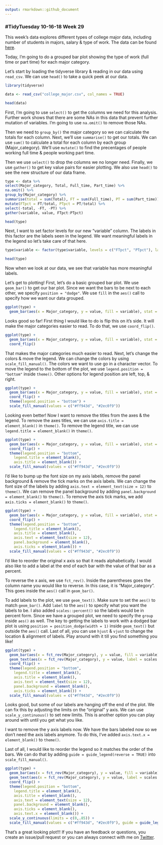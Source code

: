 ```yaml
---
output: rmarkdown::github_document
---
```


### #TidyTuesday 10-16-18 Week 29

This week's data explores different types of college major data, including number of students in majors, salary & type of work. The data can be found [here](https://github.com/rfordatascience/tidytuesday/blob/master/data/2018-10-16/recent-grads.csv).

Today, I'm going to do a grouped bar plot showing the type of work (full time or part time) for each major category.

Let's start by loading the tidyverse library & reading in our data using `read_csv`. We can use `head()` to take a quick peek at our data.

```r
library(tidyverse)

data <- read_csv("college_major.csv", col_names = TRUE)

head(data)
```

First, I'm going to use `select()` to get the columns we need for this analysis. Further work shows that there are some NAs in this data that prevent further mutation of variables. I'm going to use `na.omit()` to remove those NAs.

Then we need to `group_by()` the major category so we can calculate the totals for each column. Next, we'll use `summarise()` to get our totals. We can use `sum()` to calculate a total for each column by each group (Major_category). We'll use `mutate()` to find the precentages of people working full time & people working part time.

Then we use `select()` to drop the columns we no longer need. Finally, we use `gather()` to get key value pairs for easier plotting. We also use `head()` to see the new structure of our data frame.

```r
type <- data %>%
select(Major_category, Total, Full_time, Part_time) %>%
na.omit() %>%
group_by(Major_category) %>%
summarise(total = sum(Total), FT = sum(Full_time), PT = sum(Part_time)) %>%
mutate(FTpct = FT/total, PTpct = PT/total) %>%
select(-total, -FT, -PT) %>%
gather(variable, value, FTpct:PTpct)

head(type)
```

Next, I want to set factor levels for our new "variable" column. The labels in this factor are the labels seen in the legend. We want meaningful labels in the legend so let's take care of that here.

```r
type$variable <- factor(type$variable, levels = c("FTpct", "PTpct"), labels = c("Full Time", "Part Time"))

head(type)
```

Now when we look at our data, we see that variable has more meaningful labels.

Let's get to plotting! First, let's do a basic grouped bar plot. We use `geom_bar()` to get our bar plot. Since we want the bars to be next to each other, we specify `position = "dodge"`. We use `fill` in the `aes()` call to specify how we want our data grouped.

```r
ggplot(type) +
  geom_bar(aes(x = Major_category, y = value, fill = variable), stat = "identity", position = "dodge")
```

Looks good so far! First thing I would like to do is flip this on it's side. It will make the major categories easier to read. To do that, we use `coord_flip()`.

```r
ggplot(type) +
  geom_bar(aes(x = Major_category, y = value, fill = variable), stat = "identity", position = "dodge") +
  coord_flip()
```

That makes the major categories much easier to read. Next, let's change the colors & move the legend. We can change the colors by using `scale_fill_manual()`. The colors we want to use go in a character vector. To move the legend to the bottom of the plot, we use `legend.position = "bottom"` inside `theme()`. Other options for legend position are left, top, & right.

```r
ggplot(type) +
  geom_bar(aes(x = Major_category, y = value, fill = variable), stat = "identity", position = "dodge") +
  coord_flip() +
  theme(legend.position = "bottom") +
  scale_fill_manual(values = c("#ff943d", "#2ec0f9"))
```

Looking even better! Now I want to remove the titles from the axes & the legend. To remove the axes titles, we can use `axis.title = element_blank()` in `theme()`. To remove the legend title, we can use `legend.title = element_blank()` in `theme()`.

```r
ggplot(type) +
  geom_bar(aes(x = Major_category, y = value, fill = variable), stat = "identity", position = "dodge") +
  coord_flip() +
  theme(legend.position = "bottom",
    legend.title = element_blank(),
    axis.title = element_blank()) +
  scale_fill_manual(values = c("#ff943d", "#2ec0f9"))
```

I'd like to bump up the font size on my axis labels, remove the panel background & remove the tick marks on the axis labels. We can change the font size of the labels by adding `axis.text = element_text(size = 12)` to `theme()`. We can remove the panel background by adding `panel.background = element_blank()` to `theme()`. To remove the axis tick marks, we add `axis.ticks = element_blank()` to `theme()`.

```r
ggplot(type) +
  geom_bar(aes(x = Major_category, y = value, fill = variable), stat = "identity", position = "dodge") +
  coord_flip() +
  theme(legend.position = "bottom",
    legend.title = element_blank(),
    axis.title = element_blank(),
    axis.text = element_text(size = 12),
    panel.background = element_blank(),
    axis.ticks = element_blank()) +
  scale_fill_manual(values = c("#ff943d", "#2ec0f9"))
```

I'd like to reorder the original x axis so that it reads alphabetically. I would also like to add a label at the end of each bar with the value of that bar as a percent.

To reverse the x axis, we use `fct_rev()`. Inside the parentheses goes the column name you would like to reverse. In this case, it is "Major_category". This goes inside the `aes()` call in `geom_bar()`.

To add labels to the plot, we use `geom_text()`. Make sure to set the `aes()` to match `geom_bar()`. Add `label` to the `aes()` to specify what you want the labels to be. I also added `scales::percent()` so the labels would be in percent form. Since we have a grouped plot, we need to specify the `group` inside `aes()` as well. The key to getting the labels to work with a dodged bar plot is using `position = position_dodge(width = 1)` inside `geom_text()` but outside the `aes()` call. Last of all, you can use `hjust` & `vjust` to change the location & alignment of labels. Play around with it till you find something you like!

```r
ggplot(type) +
  geom_bar(aes(x = fct_rev(Major_category), y = value, fill = variable), stat = "identity", position = "dodge") +
  geom_text(aes(x = fct_rev(Major_category), y = value, label = scales::percent(value), group = variable), position = position_dodge(width = 1), hjust = -0.1) +
  coord_flip() +
  theme(legend.position = "bottom",
    legend.title = element_blank(),
    axis.title = element_blank(),
    axis.text = element_text(size = 12),
    panel.background = element_blank(),
    axis.ticks = element_blank()) +
  scale_fill_manual(values = c("#ff943d", "#2ec0f9"))
```

Looks good, but some of our labels are hanging off the end of the plot. We can fix this by adjusting the limits on the "original" y axis. We can use `scale_y_continuous()` to set new limits. This is another option you can play around with until you get what you like.

I want to remove the y axis labels now. We have the bars labeled now so we don't need the axis labels anymore. To do this, I've added `axis.text.x = element_blank()` to `theme()`.

Last of all, I would like to reorder the legend so it matches the order of the bars. We can do that by adding `guide = guide_legend(reverse = TRUE)` into `scale_fill_manual()`.

```r
ggplot(type) +
  geom_bar(aes(x = fct_rev(Major_category), y = value, fill = variable), stat = "identity", position = "dodge") +
  geom_text(aes(x = fct_rev(Major_category), y = value, label = scales::percent(value), group = variable), position = position_dodge(width = 1), hjust = -0.1) +
  coord_flip() +
  theme(legend.position = "bottom",
    legend.title = element_blank(),
    axis.title = element_blank(),
    axis.text = element_text(size = 12),
    panel.background = element_blank(),
    axis.ticks = element_blank(),
    axis.text.x = element_blank()) +
  scale_y_continuous(limits = c(0,.85)) +
  scale_fill_manual(values = c("#ff943d", "#2ec0f9"), guide = guide_legend(reverse = TRUE))
```

That's a great looking plot!!! If you have an feedback or questions, you create an issue/pull request or you can always connect with me on [Twitter](https://twitter.com/sapo83).
